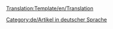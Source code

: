 <noinclude>[[Translation:Template/en/Translation]]</noinclude><noinclude>
</noinclude>
{{en/Ambox| type  = style
| image = en/Translation.png
| text  = <strong>Dieser Artikel wird aus dem Original in englischer Sprache: <includeonly>[{{SERVER}}{{localurl:{{NAMESPACE}}:{{{herkunft}}}|action=view}} {{{herkunft}}}]</includeonly><noinclude>{{{herkunft}}}</noinclude>.</strong><br/>
<p style="font-size: 90%">Bitte helfen Sie zu verbessern, indem es bei der  [{{SERVER}}{{localurl:{{NAMESPACE}}:{{PAGENAME}}|action=edit}} Abfassung]. Verwenden Sie das [[en/Wiki/Manual of Style|Manual of Style]] für die korrekte Ausgabe.<br/>
Denken Sie daran, Sie sollten diese Vorlage entfernen, wenn das Artikel wurde korrekt übersetzt.</p>
}}
<includeonly>[[Category:de/Artikel in deutscher Sprache]]</includeonly>